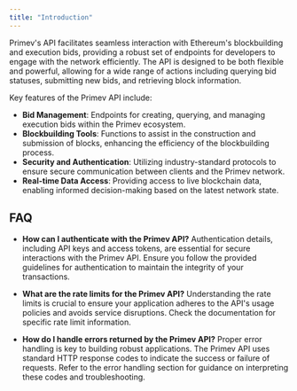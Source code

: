 ```yaml
---
title: "Introduction"
---
```


Primev's API facilitates seamless interaction with Ethereum's blockbuilding and execution bids, providing a robust set of endpoints for developers to engage with the network efficiently. The API is designed to be both flexible and powerful, allowing for a wide range of actions including querying bid statuses, submitting new bids, and retrieving block information.

Key features of the Primev API include:

- **Bid Management**: Endpoints for creating, querying, and managing execution bids within the Primev ecosystem.
- **Blockbuilding Tools**: Functions to assist in the construction and submission of blocks, enhancing the efficiency of the blockbuilding process.
- **Security and Authentication**: Utilizing industry-standard protocols to ensure secure communication between clients and the Primev network.
- **Real-time Data Access**: Providing access to live blockchain data, enabling informed decision-making based on the latest network state.

## FAQ

- **How can I authenticate with the Primev API?**
Authentication details, including API keys and access tokens, are essential for secure interactions with the Primev API. Ensure you follow the provided guidelines for authentication to maintain the integrity of your transactions.

- **What are the rate limits for the Primev API?**
Understanding the rate limits is crucial to ensure your application adheres to the API's usage policies and avoids service disruptions. Check the documentation for specific rate limit information.

- **How do I handle errors returned by the Primev API?**
Proper error handling is key to building robust applications. The Primev API uses standard HTTP response codes to indicate the success or failure of requests. Refer to the error handling section for guidance on interpreting these codes and troubleshooting.
